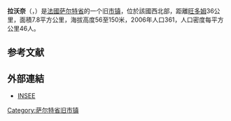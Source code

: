 {{地图误译/法语U2|issue=拉韦奈}}
{{noteTA|G1=法国地名}}
{{Infobox French former commune
|name                   = 拉沃奈
|arrondissement         = [[拉弗莱什区|拉弗莱什区]]
|population             = 344
|population date        = 2017年
|population footnotes   = <ref name=pop2017>[https://www.insee.fr/fr/statistiques/fichier/4265429/ensemble.pdf Téléchargement du fichier d'ensemble des populations légales en 2017], [[Institut_national_de_la_statistique_et_des_études_économiques|INSEE]]</ref>
|demonym                =
|website                =
}}
'''拉沃奈'''（{{lang-fr|Lavenay}}，{{IPA-fr|lavnɛ}}）是[[法國|法國]][[萨尔特省|萨尔特省]]的一个旧[[市镇_(法国)|市镇]]，位於該國西北部，距離[[旺多姆|旺多姆]]36公里，面積7.8平方公里，海拔高度56至150米，2006年人口361，人口密度每平方公里46人。

== 参考文献 ==
{{Reflist}}

==外部連結==
*[http://www.insee.fr/en/home/home_page.asp INSEE] {{Wayback|url=http://www.insee.fr/en/home/home_page.asp |date=20071124142010 }}

{{France-geo-stub}}
[[Category:萨尔特省旧市镇|Category:萨尔特省旧市镇]]
